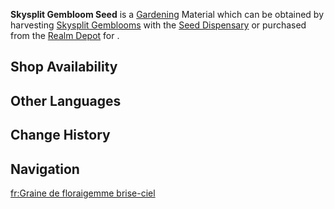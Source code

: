{{Item Infobox
|id           = 130039
|image        = Item Skysplit Gembloom Seed.png
|type         = Gardening Materials
|group        = Luxuriant Glebe
|invCategory  = Seed Dispensary
|description  = A seed obtained from the [[Seed Dispensary]]. A quality seed full of life, just waiting to be planted in the fields of the Realm Within. After some time, it will grow into [[Skysplit Gembloom]]s.
|source1      = Harvesting [[Skysplit Gembloom]]s with the [[Seed Dispensary]]
|source2      = [[Serenitea Pot/Realm Depot|Realm Depot]]
}}
'''Skysplit Gembloom Seed''' is a [[Gardening]] Material which can be obtained by harvesting [[Skysplit Gembloom]]s with the [[Seed Dispensary]] or purchased from the [[Realm Depot]] for {{Item|Realm Currency|30|x=5}}.

==Shop Availability==
{{Shop Availability|currency=Realm Currency}}
<!--
==Craft Usage==
{{Craft Usage}}
-->
==Other Languages==
{{Other Languages
|default_hidden=1
|en       = Skysplit Gembloom Seed
|zhs      = 「云岩裂叶」的种子
|zhs_rm   = 
|zht      = 「雲岩裂葉」的種子
|zht_rm   = 
|ja       = 「岩裂の花」の種
|ja_rm    = 
|ko       = 「구름바위 꽃」 씨앗
|es       = Semilla de flor rocanubosa
|fr       = Graine de floraigemme brise-ciel
|ru       = Семена заоблачного камнелиста
|th       = Skysplit Gembloom Seed
|vi       = Hạt Giống Lá Rạn Vân Đá
|de       = Wolkenfels-Spaltblatt-Samen
|id       = Skysplit Gembloom Seed
|pt       = Semente de Florgema Celeste
|tr       = Taşyaran Kristal Çiçeği Tohumu
|it       = Seme di Bocciolo Spezzacieli
}}

==Change History==
{{Change History|5.5}}

==Navigation==
{{Material Navbox|Gardening Materials}}

[[fr:Graine de floraigemme brise-ciel]]